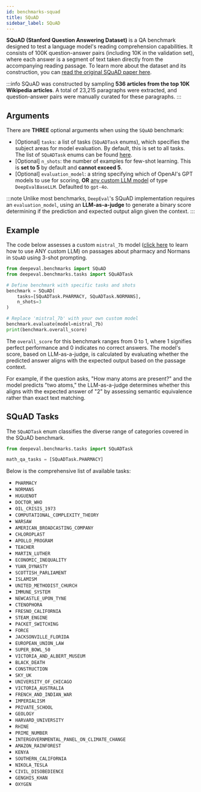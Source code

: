 ```yaml
---
id: benchmarks-squad
title: SQuAD
sidebar_label: SQuAD
---
```


**SQuAD (Stanford Question Answering Dataset)** is a QA benchmark designed to test a language model's reading comprehension capabilities. It consists of 100K question-answer pairs (including 10K in the validation set), where each answer is a segment of text taken directly from the accompanying reading passage. To learn more about the dataset and its construction, you can [read the original SQuAD paper here](https://arxiv.org/pdf/1606.05250).

:::info
SQuAD was constructed by sampling **536 articles from the top 10K Wikipedia articles**. A total of 23,215 paragraphs were extracted, and question-answer pairs were manually curated for these paragraphs.
:::

## Arguments

There are **THREE** optional arguments when using the `SQuAD` benchmark:

- [Optional] `tasks`: a list of tasks (`SQuADTask` enums), which specifies the subject areas for model evaluation. By default, this is set to all tasks. The list of `SQuADTask` enums can be found [here](#squad-tasks).
- [Optional] `n_shots`: the number of examples for few-shot learning. This is **set to 5** by default and **cannot exceed 5**.
- [Optional] `evaluation_model`: a string specifying which of OpenAI's GPT models to use for scoring, **OR** [any custom LLM model](/docs/metrics-introduction#using-a-custom-llm) of type `DeepEvalBaseLLM`. Defaulted to `gpt-4o`.

:::note
Unlike most benchmarks, `DeepEval`'s SQuAD implementation requires an `evaluation_model`, using an **LLM-as-a-judge** to generate a binary score determining if the prediction and expected output align given the context.
:::

## Example

The code below assesses a custom `mistral_7b` model ([click here](/guides/guides-using-custom-llms) to learn how to use ANY custom LLM) on passages about pharmacy and Normans in `SQuAD` using 3-shot prompting.

```python
from deepeval.benchmarks import SQuAD
from deepeval.benchmarks.tasks import SQuADTask

# Define benchmark with specific tasks and shots
benchmark = SQuAD(
    tasks=[SQuADTask.PHARMACY, SQuADTask.NORMANS],
    n_shots=3
)

# Replace 'mistral_7b' with your own custom model
benchmark.evaluate(model=mistral_7b)
print(benchmark.overall_score)
```

The `overall_score` for this benchmark ranges from 0 to 1, where 1 signifies perfect performance and 0 indicates no correct answers. The model's score, based on LLM-as-a-judge, is calculated by evaluating whether the predicted answer aligns with the expected output based on the passage context.

For example, if the question asks, "How many atoms are present?" and the model predicts "two atoms," the LLM-as-a-judge determines whether this aligns with the expected answer of "2" by assessing semantic equivalence rather than exact text matching.

## SQuAD Tasks

The `SQuADTask` enum classifies the diverse range of categories covered in the SQuAD benchmark.

```python
from deepeval.benchmarks.tasks import SQuADTask

math_qa_tasks = [SQuADTask.PHARMACY]
```

Below is the comprehensive list of available tasks:

- `PHARMACY`
- `NORMANS`
- `HUGUENOT`
- `DOCTOR_WHO`
- `OIL_CRISIS_1973`
- `COMPUTATIONAL_COMPLEXITY_THEORY`
- `WARSAW`
- `AMERICAN_BROADCASTING_COMPANY`
- `CHLOROPLAST`
- `APOLLO_PROGRAM`
- `TEACHER`
- `MARTIN_LUTHER`
- `ECONOMIC_INEQUALITY`
- `YUAN_DYNASTY`
- `SCOTTISH_PARLIAMENT`
- `ISLAMISM`
- `UNITED_METHODIST_CHURCH`
- `IMMUNE_SYSTEM`
- `NEWCASTLE_UPON_TYNE`
- `CTENOPHORA`
- `FRESNO_CALIFORNIA`
- `STEAM_ENGINE`
- `PACKET_SWITCHING`
- `FORCE`
- `JACKSONVILLE_FLORIDA`
- `EUROPEAN_UNION_LAW`
- `SUPER_BOWL_50`
- `VICTORIA_AND_ALBERT_MUSEUM`
- `BLACK_DEATH`
- `CONSTRUCTION`
- `SKY_UK`
- `UNIVERSITY_OF_CHICAGO`
- `VICTORIA_AUSTRALIA`
- `FRENCH_AND_INDIAN_WAR`
- `IMPERIALISM`
- `PRIVATE_SCHOOL`
- `GEOLOGY`
- `HARVARD_UNIVERSITY`
- `RHINE`
- `PRIME_NUMBER`
- `INTERGOVERNMENTAL_PANEL_ON_CLIMATE_CHANGE`
- `AMAZON_RAINFOREST`
- `KENYA`
- `SOUTHERN_CALIFORNIA`
- `NIKOLA_TESLA`
- `CIVIL_DISOBEDIENCE`
- `GENGHIS_KHAN`
- `OXYGEN`

